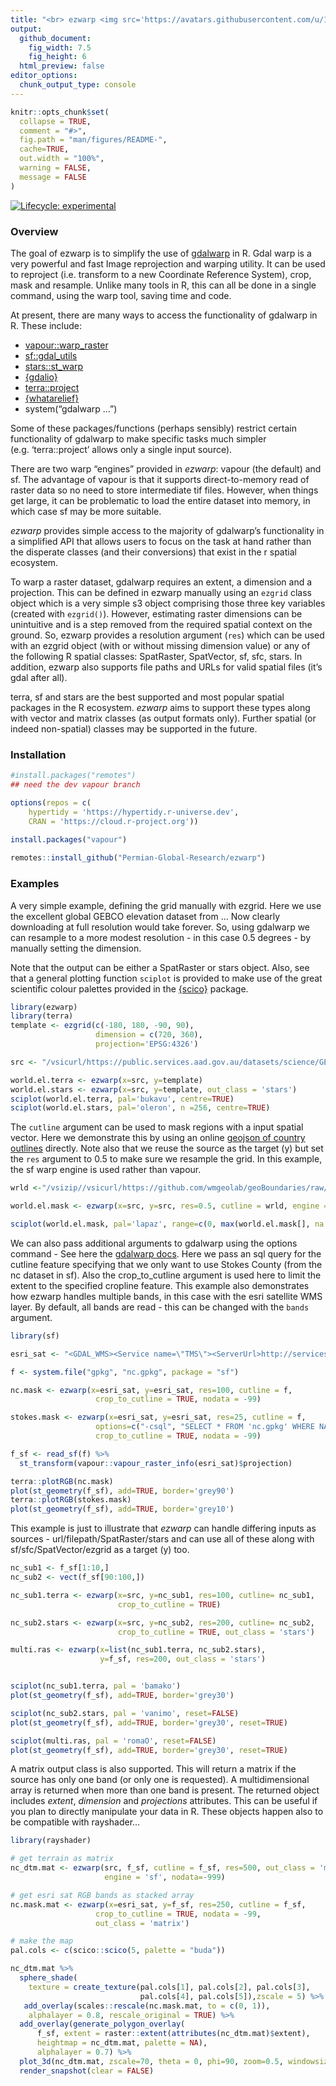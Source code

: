 ```yaml
---
title: "<br> ezwarp <img src='https://avatars.githubusercontent.com/u/106586419?s=400&u=69fb140fd7d3f204f361e85dba7398ac33d88a03&v=4' align='right' height='10%' width='10%'/>  <br> "
output: 
  github_document:
    fig_width: 7.5
    fig_height: 6
  html_preview: false
editor_options: 
  chunk_output_type: console
---
```


<!-- README.md is generated from README.Rmd. Please edit that file -->

```r
knitr::opts_chunk$set(
  collapse = TRUE,
  comment = "#>",
  fig.path = "man/figures/README-",
  cache=TRUE,
  out.width = "100%",
  warning = FALSE,
  message = FALSE
)
```

<!-- badges: start -->
[![Lifecycle: experimental](https://img.shields.io/badge/lifecycle-experimental-orange.svg)](https://lifecycle.r-lib.org/articles/stages.html#experimental)
<!-- badges: end -->

### Overview
The goal of ezwarp is to simplify the use of [gdalwarp](https://gdal.org/programs/gdalwarp.html) 
in R. Gdal warp is a very powerful and fast Image reprojection and warping utility. 
It can be used to reproject (i.e. transform to a new Coordinate Reference System), 
crop, mask and resample. Unlike many tools in R, this can all be done in a single
command, using the warp tool, saving time and code.

At present, there are
many ways to access the functionality of gdalwarp in R. These include:

- [vapour::warp_raster](https://hypertidy.github.io/vapour/reference/vapour_warp_raster.html)
- [sf::gdal_utils](https://r-spatial.github.io/sf/reference/gdal_utils.html)
- [stars::st_warp](https://r-spatial.github.io/stars/reference/st_warp.html)
- [{gdalio}](https://github.com/hypertidy/gdalio)
- [terra::project](https://rspatial.github.io/terra/reference/project.html)
- [{whatarelief}](https://mdsumner.github.io/whatarelief/)
- system("gdalwarp ...")

Some of these packages/functions (perhaps sensibly) restrict certain functionality
of gdalwarp to make specific tasks much simpler (e.g. 'terra::project' allows 
only a single input source). 

There are two warp "engines" provided in *ezwarp*: vapour (the default) and sf.
The advantage of vapour is that it supports direct-to-memory read of raster data
so no need to store intermediate tif files. However, when things get large, it can
be problematic to load the entire dataset into memory, in which case sf may be more
suitable.

*ezwarp* provides simple access to the majority of gdalwarp's functionality in
a simplified API that allows users to focus on the task at hand rather than the
disperate classes (and their conversions) that exist in the r spatial ecosystem.

To warp a raster dataset, gdalwarp requires an extent, a dimension and a projection. 
This can be defined in ezwarp manually using an `ezgrid` class object which is a 
very simple s3 object comprising those three key variables (created with `ezgrid()`).
However, estimating raster dimensions can be unintuitive and is a step removed 
from the required spatial context on the ground. So, ezwarp provides a resolution 
argument (`res`) which can be used with an ezgrid object (with or without missing 
dimension value) or any of the following R spatial classes: SpatRaster, 
SpatVector, sf, sfc, stars. In addition, ezwarp also supports file paths and 
URLs for valid spatial files (it's gdal after all).

terra, sf and stars are the best supported and most popular spatial packages in 
the R ecosystem. *ezwarp* aims to support these types along with vector and 
matrix classes (as output formats only). Further spatial (or indeed non-spatial) 
classes may be supported in the future.

### Installation

```r
#install.packages("remotes")
## need the dev vapour branch

options(repos = c(
    hypertidy = 'https://hypertidy.r-universe.dev',
    CRAN = 'https://cloud.r-project.org'))
    
install.packages("vapour")

remotes::install_github("Permian-Global-Research/ezwarp")
```


### Examples

A very simple example, defining the grid manually with ezgrid. Here we use the
excellent global GEBCO elevation dataset from ... Now clearly downloading at full
resolution would take forever. So, using gdalwarp we can resample to a more 
modest resolution - in this case 0.5 degrees - by manually setting the dimension.

Note that the output can be either a SpatRaster or stars object. Also, see that 
a general plotting function `sciplot` is provided to make use of the great scientific
colour palettes provided in the [{scico}](https://github.com/thomasp85/scico) package.


```r
library(ezwarp)
library(terra)
template <- ezgrid(c(-180, 180, -90, 90),
                   dimension = c(720, 360),
                   projection='EPSG:4326')

src <- "/vsicurl/https://public.services.aad.gov.au/datasets/science/GEBCO_2021_GEOTIFF/GEBCO_2021.tif"

world.el.terra <- ezwarp(x=src, y=template)
world.el.stars <- ezwarp(x=src, y=template, out_class = 'stars')
sciplot(world.el.terra, pal='bukavu', centre=TRUE)
sciplot(world.el.stars, pal='oleron', n =256, centre=TRUE)

```

The `cutline` argument can be used to mask regions with a input spatial vector. 
Here we demonstrate this by using an online [geojson of country outlines](https://www.geoboundaries.org/downloadCGAZ.html) 
directly. Note also that we reuse the source as the target (y) but set the 
`res` argument to 0.5 to make sure we resample the grid. In this example, the
sf warp engine is used rather than vapour.

```r

wrld <-"/vsizip//vsicurl/https://github.com/wmgeolab/geoBoundaries/raw/main/releaseData/CGAZ/geoBoundariesCGAZ_ADM0.zip"

world.el.mask <- ezwarp(x=src, y=src, res=0.5, cutline = wrld, engine = 'sf')

sciplot(world.el.mask, pal='lapaz', range=c(0, max(world.el.mask[], na.rm=TRUE)))
```


We can also pass additional arguments to gdalwarp using the options command -
See here the [gdalwarp docs](https://gdal.org/programs/gdalwarp.html). Here we
pass an sql query for the cutline feature specifying that we only want to use
Stokes County (from the nc dataset in sf). Also the crop_to_cutline argument is 
used here to limit the extent to the specified cropline feature. This example 
also demonstrates how ezwarp handles multiple bands, in this case with the esri 
satellite WMS layer. By default, all bands are read - this can be changed with 
the `bands` argument.

```r
library(sf)

esri_sat <- "<GDAL_WMS><Service name=\"TMS\"><ServerUrl>http://services.arcgisonline.com/ArcGIS/rest/services/World_Imagery/MapServer/tile/${z}/${y}/${x}</ServerUrl></Service><DataWindow><UpperLeftX>-20037508.34</UpperLeftX><UpperLeftY>20037508.34</UpperLeftY><LowerRightX>20037508.34</LowerRightX><LowerRightY>-20037508.34</LowerRightY><TileLevel>17</TileLevel><TileCountX>1</TileCountX><TileCountY>1</TileCountY><YOrigin>top</YOrigin></DataWindow><Projection>EPSG:900913</Projection><BlockSizeX>256</BlockSizeX><BlockSizeY>256</BlockSizeY><BandsCount>3</BandsCount><MaxConnections>10</MaxConnections><Cache /></GDAL_WMS>"

f <- system.file("gpkg", "nc.gpkg", package = "sf")

nc.mask <- ezwarp(x=esri_sat, y=esri_sat, res=100, cutline = f,
                   crop_to_cutline = TRUE, nodata = -99)

stokes.mask <- ezwarp(x=esri_sat, y=esri_sat, res=25, cutline = f,
                   options=c("-csql", "SELECT * FROM 'nc.gpkg' WHERE NAME = 'Stokes'"),
                   crop_to_cutline = TRUE, nodata = -99)

f_sf <- read_sf(f) %>% 
  st_transform(vapour::vapour_raster_info(esri_sat)$projection)

terra::plotRGB(nc.mask)
plot(st_geometry(f_sf), add=TRUE, border='grey90')
terra::plotRGB(stokes.mask)
plot(st_geometry(f_sf), add=TRUE, border='grey10')

```

This example is just to illustrate that *ezwarp* can handle differing inputs as 
sources - url/filepath/SpatRaster/stars and can use all of these along 
with sf/sfc/SpatVector/ezgrid as a target (y) too. 

```r

nc_sub1 <- f_sf[1:10,]
nc_sub2 <- vect(f_sf[90:100,])

nc_sub1.terra <- ezwarp(x=src, y=nc_sub1, res=100, cutline= nc_sub1,
                        crop_to_cutline = TRUE) 

nc_sub2.stars <- ezwarp(x=src, y=nc_sub2, res=200, cutline= nc_sub2,
                        crop_to_cutline = TRUE, out_class = 'stars')

multi.ras <- ezwarp(x=list(nc_sub1.terra, nc_sub2.stars), 
                    y=f_sf, res=200, out_class = 'stars')


sciplot(nc_sub1.terra, pal = 'bamako')
plot(st_geometry(f_sf), add=TRUE, border='grey30')

sciplot(nc_sub2.stars, pal = 'vanimo', reset=FALSE)
plot(st_geometry(f_sf), add=TRUE, border='grey30', reset=TRUE)

sciplot(multi.ras, pal = 'romaO', reset=FALSE)
plot(st_geometry(f_sf), add=TRUE, border='grey30', reset=TRUE)


```

A matrix output class is also supported. This will return a matrix if the source 
has only one band (or only one is requested). A multidimensional array is 
returned when more than one band is present. The returned object includes 
*extent*, *dimension* and *projections* attributes. This can be useful if you plan
to directly manipulate your data in R. These objects happen also to 
be compatible with rayshader...

```r
library(rayshader)

# get terrain as matrix
nc_dtm.mat <- ezwarp(src, f_sf, cutline = f_sf, res=500, out_class = 'matrix', 
                     engine = 'sf', nodata=-999)

# get esri sat RGB bands as stacked array
nc.mask.mat <- ezwarp(x=esri_sat, y=f_sf, res=250, cutline = f_sf,
                   crop_to_cutline = TRUE, nodata = -99,
                   out_class = 'matrix')

# make the map
pal.cols <- c(scico::scico(5, palette = "buda"))

nc_dtm.mat %>%
  sphere_shade(
    texture = create_texture(pal.cols[1], pal.cols[2], pal.cols[3],
                             pal.cols[4], pal.cols[5]),zscale = 5) %>%
   add_overlay(scales::rescale(nc.mask.mat, to = c(0, 1)),
    alphalayer = 0.8, rescale_original = TRUE) %>%
  add_overlay(generate_polygon_overlay(
      f_sf, extent = raster::extent(attributes(nc_dtm.mat)$extent),
      heightmap = nc_dtm.mat, palette = NA),
      alphalayer = 0.7) %>%
  plot_3d(nc_dtm.mat, zscale=70, theta = 0, phi=90, zoom=0.5, windowsize = (c(2200,1200))) 
  render_snapshot(clear = FALSE)

```




